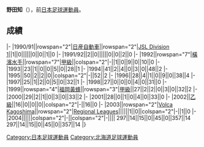 {{unreferenced|time=2013-07-17T23:21:45+00:00}}
{{Infobox football biography
|name=野田知
|image=
|fullname=野田知
|birth_date={{Birth date and age|1969|3|19}}
|cityofbirth=[[北海道|北海道]]
|countryofbirth=[[日本|日本]]
|position=[[中场|中场]]
|currentclub=
|years=1990-1998<br/>1999-2002<br/>2003-2004
|clubs=[[橫濱水手|日産自動車/橫濱水手]]<br/>[[福岡黃蜂|福岡黃蜂]]<br/>[[Volca_Kagoshima|Volca Kagoshima]]
|caps(goals)=
|nationalyears=
|nationalteam=
|nationalcaps(goals)=
}}
'''野田知'''（{{Bd|1969年|3月19日||}}），前[[日本|日本]][[足球|足球]][[運動員|運動員]]。

==成績==
{{Football player club statistics 1|YYN}}
{{Football player club statistics 2|JPN|YYN}}
|-
|1990/91||rowspan="2"|[[橫濱水手|日産自動車]]||rowspan="2"|[[Japan_Soccer_League|JSL Division 1]]||1||0||||||0||0||1||0
|-
|1991/92||2||0||||||0||0||2||0
|-
|1992||rowspan="7"|[[橫濱水手|橫濱水手]]||rowspan="7"|[[日本職業足球甲級聯賽|甲級]]||colspan="2"|-||1||0||9||0||10||0
|-
|1993||23||1||0||0||5||0||28||1
|-
|1994||41||2||4||0||3||0||48||2
|-
|1995||50||2||2||0||colspan="2"|-||52||2
|-
|1996||28||4||1||0||9||0||38||4
|-
|1997||25||1||2||0||5||0||32||1
|-
|1998||27||0||0||0||4||0||31||0
|-
|1999||rowspan="4"|[[福岡黃蜂|福岡黃蜂]]||rowspan="3"|[[日本職業足球甲級聯賽|甲級]]||27||2||2||0||3||0||32||2
|-
|2000||29||2||1||0||3||0||33||2
|-
|2001||28||0||1||0||4||0||33||0
|-
|2002||[[日本職業足球乙級聯賽|乙級]]||16||0||0||0||colspan="2"|-||16||0
|-
|2003||rowspan="2"|[[Volca_Kagoshima|Volca Kagoshima]]||rowspan="2"|[[Japanese_Regional_Leagues|Regional Leagues]]||||||1||0||colspan="2"|-||1||0
|-
|2004||||||colspan="2"|-||colspan="2"|-||||
{{Football player club statistics 3|1|JPN}}297||14||15||0||45||0||357||14
{{Football player club statistics 5}}297||14||15||0||45||0||357||14
|}

{{1988年亞洲盃足球賽日本參賽名單}}
{{Japan-sport-bio-stub}}
{{Soccer-player-stub}}
[[Category:日本足球運動員|Category:日本足球運動員]]
[[Category:北海道足球運動員|Category:北海道足球運動員]]